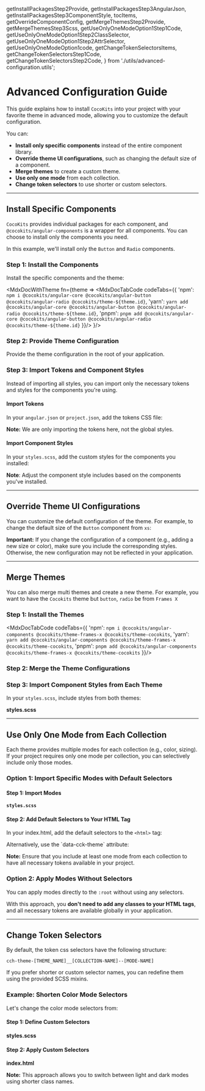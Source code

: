   getInstallPackagesStep2Provide,
  getInstallPackagesStep3AngularJson,
  getInstallPackagesStep3ComponentStyle,
  tocItems,
  getOverrideComponentConfig,
  getMergeThemesStep2Provide,
  getMergeThemesStep3Scss,
  getUseOnlyOneModeOption1Step1Code,
  getUseOnlyOneModeOption1Step2ClassSelector,
  getUseOnlyOneModeOption1Step2AttrSelector,
  getUseOnlyOneModeOption1code,
  getChangeTokenSelectorsItems, getChangeTokenSelectorsStep1Code, getChangeTokenSelectorsStep2Code,
} from './utils/advanced-configuration.utils';


<Meta title='Getting Started/Advanced Configuration'/>

<MdxDocPage groupTitle='Getting Started' toc={tocItems} utilsPage={true}>

# Advanced Configuration Guide

This guide explains how to install `CocoKits` into your project with your favorite theme in advanced mode,
allowing you to customize the default configuration.


You can:
- **Install only specific components** instead of the entire component library.
- **Override theme UI configurations**, such as changing the default size of a component.
- **Merge themes** to create a custom theme.
- **Use only one mode** from each collection.
- **Change token selectors** to use shorter or custom selectors.

------------------------------------------------------------------

## Install Specific Components
`CocoKits` provides individual packages for each component, and `@cocokits/angular-components` is a wrapper for all components.
You can choose to install only the components you need.

In this example, we'll install only the `Button` and `Radio` components.

### Step 1: Install the Components

Install the specific components and the theme:

<MdxDocWithTheme fn={theme =>
  <MdxDocTabCode codeTabs={{
    'npm': `npm i @cocokits/angular-core @cocokits/angular-button @cocokits/angular-radio @cocokits/theme-${theme.id}`,
    'yarn': `yarn add @cocokits/angular-core @cocokits/angular-button @cocokits/angular-radio @cocokits/theme-${theme.id}`,
    'pnpm': `pnpm add @cocokits/angular-core @cocokits/angular-button @cocokits/angular-radio @cocokits/theme-${theme.id}`
  }}/>
}/>


### Step 2: Provide Theme Configuration
Provide the theme configuration in the root of your application.

<MdxDocWithTheme fn={getInstallPackagesStep2Provide}/>


### Step 3: Import Tokens and Component Styles
Instead of importing all styles, you can import only the necessary tokens and styles for the components you're using.

#### Import Tokens
In your `angular.json` or `project.json`, add the tokens CSS file:

<MdxDocWithTheme fn={getInstallPackagesStep3AngularJson}/>

**Note:** We are only importing the tokens here, not the global styles.

#### Import Component Styles
In your `styles.scss`, add the custom styles for the components you installed:

<MdxDocWithTheme fn={getInstallPackagesStep3ComponentStyle}/>

**Note**: Adjust the component style includes based on the components you've installed.


------------------------------------------------------------------

## Override Theme UI Configurations

You can customize the default configuration of the theme. For example, to change the default size of the `Button` component from `xs`:

<MdxDocWithTheme fn={getOverrideComponentConfig}/>

**Important:** If you change the configuration of a component (e.g., adding a new size or color), make sure you include the corresponding styles. Otherwise, the new configuration may not be reflected in your application.

------------------------------------------------------------------

## Merge Themes
You can also merge multi themes and create a new theme. For example, you want to have the `Cocokits` theme but `button`, `radio` be from `Frames X`

### Step 1: Install the Themes

<MdxDocTabCode codeTabs={{
  'npm': `npm i @cocokits/angular-components @cocokits/theme-frames-x @cocokits/theme-cocokits`,
  'yarn': `yarn add @cocokits/angular-components @cocokits/theme-frames-x @cocokits/theme-cocokits`,
  'pnpm': `pnpm add @cocokits/angular-components @cocokits/theme-frames-x @cocokits/theme-cocokits`
}}/>

### Step 2: Merge the Theme Configurations

<MdxDocWithTheme fn={getMergeThemesStep2Provide}/>

### Step 3: Import Component Styles from Each Theme

In your `styles.scss`, include styles from both themes:

**styles.scss**
<MdxDocWithTheme fn={getMergeThemesStep3Scss}/>

------------------------------------------------------------------

## Use Only One Mode from Each Collection
Each theme provides multiple modes for each collection (e.g., color, sizing). If your project requires only one mode per collection,
you can selectively include only those modes.

### Option 1: Import Specific Modes with Default Selectors

#### Step 1: Import Modes
**`styles.scss`**
<MdxDocWithTheme fn={getUseOnlyOneModeOption1Step1Code}/>


#### Step 2: Add Default Selectors to Your HTML Tag
In your index.html, add the default selectors to the `<html>` tag:

<MdxDocWithTheme fn={getUseOnlyOneModeOption1Step2ClassSelector}/>
Alternatively, use the `data-cck-theme` attribute:
<MdxDocWithTheme fn={getUseOnlyOneModeOption1Step2AttrSelector}/>

**Note:** Ensure that you include at least one mode from each collection to have all necessary tokens available in your project.

### Option 2: Apply Modes Without Selectors
You can apply modes directly to the `:root` without using any selectors.
<MdxDocWithTheme fn={getUseOnlyOneModeOption1code}/>

With this approach, you **don't need to add any classes to your HTML tags**, and all necessary tokens are available globally in your application.

------------------------------------------------------------------

## Change Token Selectors
By default, the token css selectors have the following structure:

````
cch-theme-[THEME_NAME]__[COLLECTION-NAME]--[MODE-NAME]
````
If you prefer shorter or custom selector names, you can redefine them using the provided SCSS mixins.

### Example: Shorten Color Mode Selectors
Let's change the color mode selectors from:
<MdxDocWithTheme fn={getChangeTokenSelectorsItems}/>

#### Step 1: Define Custom Selectors
**styles.scss**
<MdxDocWithTheme fn={getChangeTokenSelectorsStep1Code}/>

#### Step 2: Apply Custom Selectors
**index.html**
<MdxDocWithTheme fn={getChangeTokenSelectorsStep2Code}/>

**Note:** This approach allows you to switch between light and dark modes using shorter class names.

</MdxDocPage>
